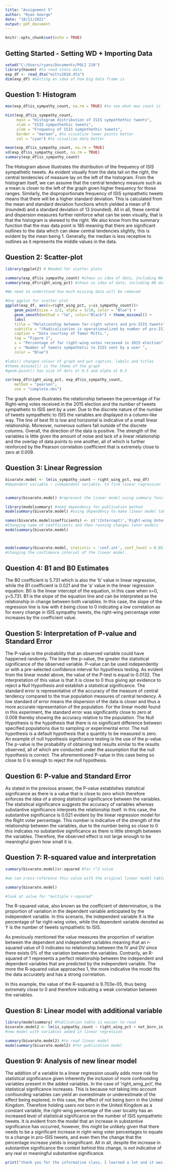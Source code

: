 ```yaml
---
title: "Assignment 5"
author: "Ryan George"
date: "18/11/2021"
output: pdf_document
---
```


```r
knitr::opts_chunk$set(echo = TRUE)
```

## Getting Started - Setting WD + Importing Data 
```r

setwd("C:/Users/ryans/Documents/POLI 210")
library(haven) #to read stata data
exp_df <- read_dta("mitts2018.dta")
dim(exp_df) #Getting an idea of how big data frame is 
```
## Question 1: Histogram
```r
max(exp_df$is_sympathy_count, na.rm = TRUE) #to see what max count is 

hist(exp_df$is_sympathy_count,
     main = "Histogram distribution of ISIS sympethethic tweets",
     xlab = "ISIS sympethethic tweets",
     ylab = "Frequency of ISIS sympethethic tweets",
     border = "maroon", #to visualize lower points better
     col = "cyan") #to visualize data better

mean(exp_df$is_sympathy_count, na.rm = TRUE)
sd(exp_df$is_sympathy_count, na.rm = TRUE)  
summary(exp_df$is_sympathy_count)
```
The Histogram above illustrates the distribution of the frequency of ISIS sympathetic tweets. As evident visually from the data tail on the right, the central tendencies of measure lay on the left of the histogram. From the histogram itself, we can assume that the central tendency measure such as a mean is closer to the left of the graph given higher frequency for those ranges. Similarly, the disproportionate frequency of ISIS sympathetic tweets means that there will be a higher standard deviation. This is calculated from the mean and standard deviation functions which yielded a mean of 6 (rounded) and a standard deviation of 13 (rounded). All in all, these central and dispersion measures further reinforce what can be seen visually, that is that the histogram is skewed to the right. We also know from the summary function that the max data point is 185 meaning that there are significant outlines to the data which can skew central tendencies slightly, this is evident by the mean being 1. Generally, the median is less receptive to outlines as it represents the middle values in the data. 



## Question 2: Scatter-plot
```r
library(ggplot2) # Needed for scatter plots 

summary(exp_df$is_sympathy_count) #shows us idea of data, including NA data
summary(exp_df$right_wing_pct) #shows us idea of data, including NA data

#We need to understand how much missing data will be removed  

#Use ggplot for scatter plot 
ggplot(exp_df, aes(x=right_wing_pct, y=is_sympathy_count))+ 
    geom_point(size = 1/2, alpha = 3/10, color = "Blue") + 
    geom_smooth(method = "lm", color="Black") + theme_minimal() + 
    labs(
    title = "Relationship between far-right voters and pro-ISIS tweets",
    subtitle = "(Radicalization is operationalized by number of pro-ISIS tweets)",
    caption = "Data courtsey of Tamar Mitts.",
    tag = "Figure 1",
    x = "Percentage of far right-wing votes recieved in 2015 election",
    y = "Number of tweets sympathetic to ISIS sent by a user ",
    color = "Blue") 

#labs() changed colour of graph and put caption, labels and titles 
#theme_mimimal() is the theme of the graph 
#geom-point() has size of dots at 0.5 and alpha at 0.3 

cor(exp_df$right_wing_pct, exp_df$is_sympathy_count,
    method = "pearson",
    use = "complete.obs")

```


The graph above illustrates the relationship between the percentage of Far Right-wing votes received in the 2015 election and the number of tweets sympathetic to ISIS sent by a user. Due to the discrete nature of the number of tweets sympathetic to ISIS the variables are displayed in a column-like way. The line of best fit is low and horizontal is indicative of a small linear relationship. Moreover, numerous outliers fall outside of the discrete columns. Overall, the direction of the data is positive. The strength of the variables is little given the amount of noise and lack of a linear relationship and the overlap of data points to one another, all of which is further reinforced by the Pearson correlation coefficient that is extremely close to zero at 0.009. 


## Question 3: Linear Regression 
```r

bivarate.model <- lm(is_sympathy_count ~ right_wing_pct, exp_df) 
#dependent variable ~ independent variable, to find linear regression 


summary(bivarate.model) #represent the linear model using summary function.

library(modelsummary) #need dependency for publication method 
modelsummary(bivarate.model) #using dependency to make linear model table

names(bivarate.model$coefficients) <- c('(Intercept)','Right-wing Votes Percentage')
#Changing name of coefficients and then running changes later models 
modelsummary(bivarate.model)



modelsummary(bivarate.model, statistic = 'conf.int', conf_level = 0.95)
#changing the confidence interval of the linear model. 


```

## Question 4: B1 and B0 Estimates 

The B0 coefficient is 5.731 which is also the 'b' value in linear regression, while the B1 coefficient is 0.021 and the 'a' value in the linear regression equation. B0 is the linear intercept of the equation, in this case when x=0, y=5.731. B1 is the slope of the equation line and can be interpreted as the relationship in change between both variables. In this case, the slope of the regression line is low with it being close to 0 indicating a low correlation as for every change in ISIS sympathy tweets, the right-wing percentage voter increases by the coefficient value.

## Question 5: Interpretation of P-value and Standard Error

The P-value is the probability that an observed variable could have happened randomly. The lower the p-value, the greater the statistical significance of the observed variable. P-value can be used independently or with a pre-selected confidence interval for hypothesis testing. As evident from the linear model above, the value of the P-test is equal to 0.0132. The interpretation of this value is that it is close to 0 thus giving apt evidence to reject a Null Hypothesis and establish a statistical significance. The standard error is representative of the accuracy of the measure of central tendency compared to the true population measures of central tendency. A low standard of error means the dispersion of the data is closer and thus a more accurate representation of the population. For the linear model found in this experiment, the standard error was significantly close to zero at 0.008 thereby showing the accuracy relative to the population. The Null Hypothesis is the hypothesis that there is no significant difference between specified populations due to sampling or experimental error. The null hypothesis is a default hypothesis that a quantity to be measured is zero. An example of null hypothesis significance testing is the use of the p-value. The p-value is the probability of obtaining test results similar to the results observed, all of which are conducted under the assumption that the null hypothesis is correct. The aforementioned P-value in this case being so close to 0 is enough to reject the null hypothesis. 


## Question 6: P-value and Standard Error

As stated in the previous answer, the P-value establishes statistical significance as there is a value that is close to zero which therefore enforces the idea of a strong statistical significance between the variables. The statistical significance suggests the accuracy of variables whereas substantive significance interprets the relationship itself. In this case, the substantive significance is 0.021 evident by the linear regression model for the Right voter percentage. This number is indicative of the strength of the relationship between the variables, due to the number being so close to 0 this indicates no substantive significance as there is little strength between the variables. Therefore, the observed effect is not large enough to be meaningful given how small it is. 


## Question 7: R-squared value and interpretation 
```r

summary(bivarate.model)$r.squared #for r^2 value

#we can cross-reference this value with the original linear model table 

summary(bivarate.model)

#look at value for "multiple r-squared"
```
The R-squared value, also known as the coefficient of determination, is the proportion of variation in the dependent variable anticipated by the independent variable. In this scenario, the independent variable X is the percentage of far right-wing votes, while the dependent variable denoted as Y is the number of tweets sympathetic to ISIS. 

As previously mentioned the value measures the proportion of variation between the dependent and independent variables meaning that an r-squared value of 0 indicates no relationship between the IV and DV since there exists 0% of the variation between the variables. Contrarily, an R-squared of 1 represents a perfect relationship between the independent and dependent variables that are predicted by the independent variable. The more the R-squared value approaches 1, the more indicative the model fits the data accurately and has a strong correlation.

In this example, the value of the R-squared is 9.703e-05, thus being extremely close to 0 and therefore indicating a weak correlation between the variables.




## Question 8: Linear model with additional variable
```r
library(modelsummary) #Publication table is easier to read
bivarate.model2 <- lm(is_sympathy_count ~ right_wing_pct + not_born_in_UK_pct, data = exp_df)
#new model with variables added in linear regression 

summary(bivarate.model2) #to read linear model 
modelsummary(bivarate.model2) #for publication model 
```


## Question 9: Analysis of new linear model  

The addition of a variable to a linear regression usually adds more risk for statistical significance given inherently the inclusion of more confounding variables present in the added variables. In the case of 'right_wing_pct', the statistical significance increases. This is because not taking into account confounding variables can yield an overestimate or underestimate of the effect being explored, in this case, the effect of not being born in the United Kingdom. Therefore holding users not born in the United Kingdom as a constant variable, the right-wing percentage of the user locality has an increased level of statistical significance on the number of ISIS sympathetic tweets. It is evident from the model that an increase in substantive significance has occurred, however, this might be unlikely given that there needs to be a significant increase in right-wing voter percentages to equate to a change in pro-ISIS tweets, and even then the change that the percentage increase yields is insignificant. All in all, despite the increase in substantive significance the context behind this change, is not indicative of any real or meaningful substantive significance. 


```r
print("thank you for the informative class, I learned a lot and it was fun")

```